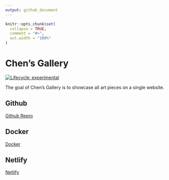```yaml
---
output: github_document
---
```


<!-- README.md is generated from README.Rmd. Please edit that file -->

```r
knitr::opts_chunk$set(
  collapse = TRUE,
  comment = "#>",
  out.width = "100%"
)

```

# Chen's Gallery

<!-- badges: start -->
[![Lifecycle: experimental](https://img.shields.io/badge/lifecycle-experimental-orange.svg)](https://www.tidyverse.org/lifecycle/#experimental)
<!-- badges: end -->

The goal of Chen's Gallery is to showcase all art pieces on a single website.

## Github

[Github Repro](https://github.com/deadhand777/chensgallery)

## Docker

[Docker](https://www.docker.com/)

## Netlify

[Netlify](https://app.netlify.com/teams/chris-schulz13/overview)

